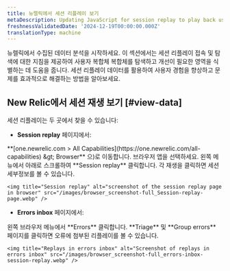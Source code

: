 ```yaml
---
title: 뉴렐릭에서 세션 리플레이 보기
metaDescription: Updating JavaScript for session replay to play back user interactions and improve page performance.
freshnessValidatedDate: '2024-12-19T00:00:00.000Z'
translationType: machine
---
```


뉴렐릭에서 수집된 데이터 분석을 시작하세요. 이 섹션에서는 세션 리플레이 접속 및 탐색에 대한 지침을 제공하여 사용자 복합체 복합체를 탐색하고 개선이 필요한 영역을 식별하는 데 도움을 줍니다. 세션 리플레이 데이터를 활용하여 사용자 경험을 향상하고 문제를 효과적으로 해결하는 방법을 알아보세요.

## New Relic에서 세션 재생 보기 [#view-data]

세션 리플레이는 두 곳에서 찾을 수 있습니다:

* <DNT>**Session replay**</DNT> 페이지에서:

<Steps>
  <Step>
    <DNT>**[one.newrelic.com &gt; All Capabilities](https://one.newrelic.com/all-capabilities) &amp;gt; Browser**</DNT> 으)로 이동합니다.
  </Step>

  <Step>
    브라우저 앱을 선택하세요.
  </Step>

  <Step>
    왼쪽 메뉴에서 아래로 스크롤하여 <DNT>**Session replay**</DNT> 클릭합니다.
  </Step>

  <Step>
    각 재생을 클릭하면 세션 세부정보를 볼 수 있습니다.

    <img title="Session replay" alt="screenshot of the session replay page in browser" src="/images/browser_screenshot-full_Session-replay-page.webp" />
  </Step>
</Steps>

* <DNT>**Errors inbox**</DNT> 페이지에서:

<Steps>
  <Step>
    왼쪽 브라우저 메뉴에서 <DNT>**Errors**</DNT> 클릭합니다.
  </Step>

  <Step>
    <DNT>**Triage**</DNT> 및 <DNT>**Group errors**</DNT> 페이지를 클릭하면 오류에 첨부된 리플레이를 볼 수 있습니다.

    <img title="Replays in errors inbox" alt="Screenshot of replays in errors inbox" src="/images/browser_screenshot-full_errors-inbox-session-replay.webp" />
  </Step>
</Steps>